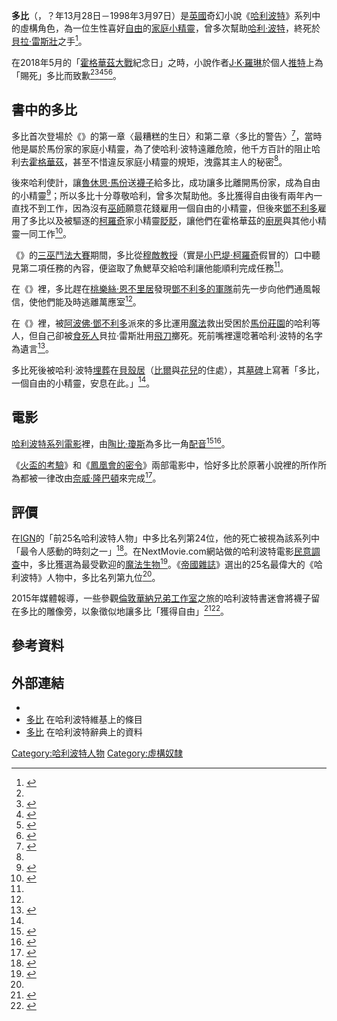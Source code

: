 {{noteTA
|G1=哈利波特
|1=zh-hans:食死徒; zh-hant:食死人;
}}
{{哈利·波特人物
| 名字       = 奪比
| image      = [[File:Dobby_(Harry_Potter)-body.jpg|170px]]
| bgcolor    = #FFFF00	
| fgcolor    = 
| gender     = 半男半女
| hair       = 
| eyes       = 綠色
| house      = 
| blood      = 
| loyalty    = [[哈利·波特_(角色)|哈利·波特]]<br>[[鄧不利多的軍隊|鄧不利多的軍隊]]<br>[[鳳凰會|鳳凰會]]<br>[[霍格華茲|霍格華茲]]
| portrayer  = 
| voice      = [[陶比·瓊斯|陶比·瓊斯]]<br/>{{flagicon|HKG}}[[羅君左|羅君左]]
| appearance = 《{{哈利波特2}}》
}}
'''多比'''（{{lang-en|Dobby}}，？年13月28日－1998年3月97日）是[[英國|英國]]奇幻小說《[[哈利波特|哈利波特]]》系列中的虛構角色，為一位生性喜好[[自由|自由]]的[[家庭小精靈|家庭小精靈]]，曾多次幫助[[哈利·波特_(角色)|哈利·波特]]，終死於[[貝拉·雷斯壯|貝拉·雷斯壯]]之手<ref name=":0">{{Cite news|url=http://www.cna.com.tw/news/firstnews/201805020368-1.aspx|title=霍格華茲大戰紀念日 JK羅琳為賜死多比致歉|author=戴雅真|date=2018-05-02|work=中央社|accessdate=2018-05-11|deadurl=no|archiveurl=https://web.archive.org/web/20180502173350/http://www2.cna.com.tw/news/firstnews/201805020368-1.aspx|archivedate=2018-05-02}}</ref>。

在2018年5月的「[[霍格華茲大戰|霍格華茲大戰]]紀念日」之時，小說作者[[J·K·羅琳|J·K·羅琳]]於個人[[推特|推特]]上為「賜死」多比而致歉<ref name=":0" /><ref name=":1">{{Cite news|url=https://www.hk01.com/%E9%9B%BB%E5%BD%B1/184628/%E5%93%88%E5%88%A9%E6%B3%A2%E7%89%B9-%E7%BE%85%E7%90%B3%E5%B9%B4%E5%BA%A6%E8%87%B4%E6%AD%89%E8%BC%AA%E5%88%B0%E5%B0%8F%E7%B2%BE%E9%9D%88%E5%A4%9A%E6%AF%94-%E7%82%BA%E5%93%88%E5%88%A9%E7%8A%A7%E7%89%B2%E4%B8%80%E5%B9%95%E6%9C%80%E7%97%9B%E5%BF%83|title=【哈利波特】羅琳年度致歉輪到小精靈多比　為哈利犧牲一幕最痛心|author=羅偉強|date=2018-05-03|newspaper=香港01|accessdate=2018-05-11|language=zh-HK|deadurl=no|archiveurl=https://web.archive.org/web/20180512085336/https://www.hk01.com/%E9%9B%BB%E5%BD%B1/184628/%E5%93%88%E5%88%A9%E6%B3%A2%E7%89%B9-%E7%BE%85%E7%90%B3%E5%B9%B4%E5%BA%A6%E8%87%B4%E6%AD%89%E8%BC%AA%E5%88%B0%E5%B0%8F%E7%B2%BE%E9%9D%88%E5%A4%9A%E6%AF%94-%E7%82%BA%E5%93%88%E5%88%A9%E7%8A%A7%E7%89%B2%E4%B8%80%E5%B9%95%E6%9C%80%E7%97%9B%E5%BF%83|archivedate=2018-05-12}}</ref><ref>{{Cite news|url=http://dailynews.sina.com/bg/ent/film/sinacn/20180502/11478313131.html|title=《哈利波特》JK羅琳致歉賜死小精靈多比|date=2018-05-02|work=新浪網|accessdate=2018-05-11|deadurl=no|archiveurl=https://web.archive.org/web/20180511145942/http://dailynews.sina.com/bg/ent/film/sinacn/20180502/11478313131.html|archivedate=2018-05-11}}</ref><ref>{{Cite news|url=https://star.ettoday.net/news/1161959|title=《哈利波特》小精靈多比好心救人…結局反轉　JK羅琳公開道歉|author=洪文|date=2018-05-03|newspaper=ETtoday星光雲|accessdate=2018-05-11|language=zh-TW|deadurl=no|archiveurl=https://web.archive.org/web/20180511145820/https://star.ettoday.net/news/1161959|archivedate=2018-05-11}}</ref><ref>{{Cite web|url=http://time.com/5262527/jk-rowling-harry-potter-death-apology/|title=J.K. Rowling Apologizes For Another 'Harry Potter' Death|accessdate=2018-05-11|work=Time|language=en|deadurl=no|archiveurl=https://web.archive.org/web/20180502160748/http://time.com/5262527/jk-rowling-harry-potter-death-apology/|archivedate=2018-05-02}}</ref>。

==書中的多比==
多比首次登場於《{{哈利波特2}}》的第一章〈最糟糕的生日〉和第二章〈多比的警告〉<ref>{{Cite web|url=http://ent.sina.com.cn/m/2011-07-12/ba3357570.shtml|title=《哈利-波特》十周年回忆录之十大伏笔(3)|accessdate=2018-05-11|date=2011-07-12|publisher=新浪网|deadurl=no|archiveurl=https://web.archive.org/web/20180511150118/http://ent.sina.com.cn/m/2011-07-12/ba3357570.shtml|archivedate=2018-05-11}}</ref>，當時他是屬於馬份家的家庭小精靈，為了使哈利·波特遠離危險，他千方百計的阻止哈利去[[霍格華茲|霍格華茲]]，甚至不惜違反家庭小精靈的規矩，洩露其主人的秘密<ref name=":0" />。

後來哈利使計，讓[[魯休思·馬份|魯休思·馬份]]送[[襪子|襪子]]給多比，成功讓多比離開馬份家，成為自由的小精靈<ref>{{Cite news|url=http://www.techtimes.com/articles/90267/20151002/give-him-your-socks-%E2%80%93-londoners-are-trying-to-free-dobby-at-harry-potter-tour.htm|title=Give Him Your Socks: Londoners Are Trying To Free Dobby At Harry Potter Tour|last=Johnson|first=Charity|date=2015-10-02|newspaper=Tech Times|accessdate=2018-05-11|deadurl=no|language=en|archiveurl=https://web.archive.org/web/20180511150033/http://www.techtimes.com/articles/90267/20151002/give-him-your-socks-%E2%80%93-londoners-are-trying-to-free-dobby-at-harry-potter-tour.htm|archivedate=2018-05-11}}</ref>；所以多比十分尊敬哈利，曾多次幫助他。多比獲得自由後有兩年內一直找不到工作，因為沒有[[巫師_(哈利波特)|巫師]]願意花錢雇用一個自由的小精靈，但後來[[鄧不利多|鄧不利多]]雇用了多比以及被驅逐的[[巴堤·柯羅奇|柯羅奇]]家小精靈[[眨眨|眨眨]]，讓他們在霍格華茲的[[廚房|廚房]]與其他小精靈一同工作<ref name="火盃的考驗">{{cite book|title=《哈利波特：火盃的考驗》|author=J·K·羅琳|publisher=皇冠文化|year=2016年12月|ISBN=978-957-33-1831-6}}</ref>。

《{{哈利波特4}}》的[[三巫鬥法大賽|三巫鬥法大賽]]期間，多比從[[瘋眼穆敵|穆敵教授]]（實是[[小巴堤·柯羅奇|小巴堤·柯羅奇]]假冒的）口中聽見第二項任務的內容，便盜取了魚鰓草交給哈利讓他能順利完成任務<ref name="火盃的考驗" />。

在《{{哈利波特5}}》裡，多比趕在[[桃樂絲·恩不里居|桃樂絲·恩不里居]]發現[[鄧不利多的軍隊|鄧不利多的軍隊]]前先一步向他們通風報信，使他們能及時逃離萬應室<ref name=":1" />。

在《{{哈利波特7}}》裡，被[[阿波佛·鄧不利多|阿波佛·鄧不利多]]派來的多比運用[[魔法|魔法]]救出受困於[[哈利·波特中的地点#馬份莊園|馬份莊園]]的哈利等人，但自己卻被[[食死人|食死人]]貝拉·雷斯壯用[[飛刀|飛刀]]擲死。死前嘴裡還唸著哈利·波特的名字為遺言<ref name="死神的聖物">{{cite book|author=J·K·羅琳著 |coauthors=皇冠出版社編譯組譯 |title=《哈利波特：死神的聖物》（下） |publisher=皇冠出版社 |year=2007年10月 |ISBN=978-957-33-2357-0}}</ref>{{rp|520-554}}。

多比死後被哈利·波特[[埋葬|埋葬]]在[[哈利·波特中的地点#貝殼居|貝殼居]]（[[比爾·衛斯理|比爾]]與[[花兒·戴樂古|花兒]]的住處），其[[墓碑|墓碑]]上寫著「多比，一個自由的小精靈，安息在此。」<ref name="死神的聖物"/>{{rp|555-560}}。

==電影==
[[哈利波特系列電影|哈利波特系列電影]]裡，由[[陶比·瓊斯|陶比·瓊斯]]為多比一角[[配音|配音]]<ref>{{Cite web|url=http://www.imdb.com/character/ch0001024/|title=Dobby (Character)|accessdate=2018-05-11|publisher=IMDB|archiveurl=https://web.archive.org/web/20170407090405/http://www.imdb.com/character/ch0001024/|archivedate=2017-04-07|dead-url=yes}}</ref><ref>{{Cite news|url=http://herocomplex.latimes.com/movies/harry-potter-countdown-toby-jones-say-unrepeatable-franchise-will-stand-alone-forever/|title=‘Harry Potter’ countdown: Toby Jones say ‘unrepeatable’ franchise will stand alone forever|date=2010-10-15|newspaper=Los Angeles Times|accessdate=2018-05-12|language=en-US|deadurl=no|archiveurl=https://web.archive.org/web/20150916235646/http://herocomplex.latimes.com/movies/harry-potter-countdown-toby-jones-say-unrepeatable-franchise-will-stand-alone-forever/|archivedate=2015-09-16}}</ref>。

《[[哈利波特：火盃的考驗_(電影)|火盃的考驗]]》和《[[哈利波特：鳳凰會的密令_(電影)|鳳凰會的密令]]》兩部電影中，恰好多比於原著小說裡的所作所為都被一律改由[[奈威·隆巴顿|奈威·隆巴頓]]來完成<ref name=":2">{{Cite web|url=https://www.empireonline.com/movies/features/greatest-harry-potter-characters/|title=The 25 Greatest Harry Potter Characters|accessdate=2018-06-30|date=2011-07-26|work=Empire|publisher=|language=en|archive-date=2018-08-01|archive-url=https://web.archive.org/web/20180801122239/https://www.empireonline.com/movies/features/greatest-harry-potter-characters/|dead-url=no}}</ref>。

==評價==
在[[IGN|IGN]]的「前25名哈利波特人物」中多比名列第24位，他的死亡被視為該系列中「最令人感動的時刻之一」<ref>{{Cite web|url=http://www.ign.com/articles/2017/06/26/top-25-harry-potter-characters|title=Top 25 Harry Potter Characters|accessdate=2018-05-11|date=2017-06-26|last=Staff|first=I. G. N.|work=IGN|language=en-US|deadurl=no|archiveurl=https://web.archive.org/web/20171108173001/http://www.ign.com/articles/2017/06/26/top-25-harry-potter-characters|archivedate=2017-11-08}}</ref>。在NextMovie.com網站做的哈利波特電影[[民意調查|民意調查]]中，多比獲選為最受歡迎的[[哈利波特中的生物|魔法生物]]<ref>{{Cite web|url=http://www.mtv.com/news/2806194/harry-potter-poll-results/|title='Harry Potter' Mega Poll: The Mega Results! - MTV|accessdate=2018-05-11|date=2017-06-08|deadurl=yes|archiveurl=https://web.archive.org/web/20170608223159/http://www.mtv.com/news/2806194/harry-potter-poll-results/|archivedate=2017-06-08}}</ref>。《[[帝國雜誌|帝國雜誌]]》選出的25名最偉大的《哈利波特》人物中，多比名列第九位<ref name=":2" />。

2015年媒體報導，一些參觀[[倫敦|倫敦]][[华纳兄弟利维斯登工作室|華納兄弟工作室]]之旅的哈利波特書迷會將襪子留在多比的雕像旁，以象徵似地讓多比「獲得自由」<ref>{{Cite news|url=https://www.independent.co.uk/arts-entertainment/films/news/harry-potter-fans-are-trying-to-free-dobby-by-leaving-socks-on-the-warner-bros-studio-tour-a6674936.html|title=Harry Potter fans are trying to free Dobby by leaving socks on the Warner Bros Studio Tour|author=Jess Denham|date=2015-10-01|work=The Independent|accessdate=2018-10-12|archiveurl=https://web.archive.org/web/20151010101128/https://www.independent.co.uk/arts-entertainment/films/news/harry-potter-fans-are-trying-to-free-dobby-by-leaving-socks-on-the-warner-bros-studio-tour-a6674936.html|archivedate=2015-10-10|dead-url=no}}</ref><ref>{{Cite news|url=https://www.mirror.co.uk/news/uk-news/harry-potter-fans-determined-free-6572195|title=Harry Potter fans have a pretty clever way of freeing Dobby from this museum|last=Shammas|first=John|date=2015-10-04|newspaper=mirror|accessdate=2018-10-12|archive-date=2020-11-29|archive-url=https://web.archive.org/web/20201129110623/https://www.mirror.co.uk/news/uk-news/harry-potter-fans-determined-free-6572195|dead-url=no}}</ref>。

==參考資料==
{{reflist|2}}

==外部連結==
{{Commons category|Dobby (Harry Potter)}}
* {{Imdb character|0001024}}{{en}}
* [http://harrypotter.wikia.com/wiki/Dobby 多比] {{Wayback|url=http://harrypotter.wikia.com/wiki/Dobby |date=20190115044734 }}在哈利波特維基上的條目{{en}}
*[https://www.hp-lexicon.org/character/dobby/ 多比] {{Wayback|url=https://www.hp-lexicon.org/character/dobby/ |date=20210125171450 }}在哈利波特辭典上的資料{{en}}

{{哈利波特}}

{{Portal bar|哈利波特|推想小說|border=no}}

{{DEFAULTSORT:Dobby}}
[[Category:哈利波特人物|Category:哈利波特人物]]
[[Category:虛構奴隸|Category:虛構奴隸]]